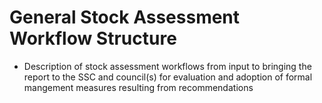# General Stock Assessment Workflow Structure

  - Description of stock assessment workflows from input to bringing the report to the SSC and council(s) for evaluation and adoption of formal mangement measures resulting from recommendations